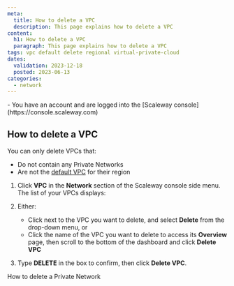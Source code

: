 ```yaml
---
meta:
  title: How to delete a VPC
  description: This page explains how to delete a VPC
content:
  h1: How to delete a VPC
  paragraph: This page explains how to delete a VPC
tags: vpc default delete regional virtual-private-cloud
dates:
  validation: 2023-12-18
  posted: 2023-06-13
categories:
  - network
---
```


<Macro id="requirements" >
 
<Message type="requirement">
  - You have an account and are logged into the [Scaleway console](https://console.scaleway.com)
</Message>

## How to delete a VPC

You can only delete VPCs that:
- Do not contain any Private Networks
- Are not the [default VPC](/network/vpc/concepts/#default-vpc) for their region

1. Click **VPC** in the **Network** section of the Scaleway console side menu. The list of your VPCs displays:

    <Lightbox src="scaleway-default-vpc.webp" alt="" />

2. Either:
    - Click <Icon name="more" /> next to the VPC you want to delete, and select **Delete** from the drop-down menu, or
    - Click the name of the VPC you want to delete to access its **Overview** page, then scroll to the bottom of the dashboard and click **Delete VPC**

3. Type **DELETE** in the box to confirm, then click **Delete VPC**.

<Navigation title="See also">
  <PreviousButton to="/network/vpc/how-to/delete-private-network/">How to delete a Private Network</PreviousButton>
</Navigation>
